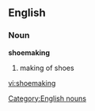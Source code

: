 ==English==

===Noun===
{{wikipedia}}
'''shoemaking'''

# making of shoes

[[Category:English nouns]]

[[vi:shoemaking]]
